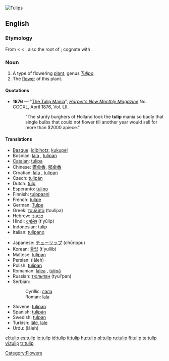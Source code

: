 [[Image:Tulip - floriade canberra.jpg|thumb|Tulips]]
{{wikipedia}}
{{commonspar|Tulipa}}
==English==

===Etymology===
From {{L.}} {{term|tulipa|lang=la}} < {{Turk.}} {{term|tülbend|lang=tr}} < {{Pers.}} {{term|دلبند|tr=dulbend||sc=fa-Arab|lang=fa}}, also the root of {{term|turban}}; cognate with {{Mazan.}} {{term|تولیپ||tulip|sc=fa-Arab|lang=mzn}}.

===Noun===
{{en-noun}}

# A type of flowering [[plant]], genus ''[[Tulipa]]''.
# The [[flower]] of this plant.

====Quotations====
*'''1876''' —  "[[s:The Tulip Mania|The Tulip Mania]]", ''[[w:Harper's Magazine|Harper's New Monthly Magazine]]'' No. CCCXL, April 1876, Vol. LII.
*:"The sturdy burghers of Holland took the '''tulip''' mania so badly that single bulbs that could not flower till another year would sell for more than $2000 apiece."

====Translations====
{{trans-top}}
*[[Basque]]: [[idibihotz]], [[kukupel]]
*Bosnian: [[lala#Bosnian|lala]] {{f}}, [[tulipan#Bosnian|tulipan]] {{m}}
*[[Catalan]]: [[tulipa]] {{f}}
*Chinese: [[鬱金香]], [[郁金香]]
*Croatian: [[lala#Croatian|lala]] {{f}}, [[tulipan#Croatian|tulipan]] {{m}}
*Czech: [[tulipán]] {{m}}
*Dutch: [[tulp]] {{f}}
*Esperanto: [[tulipo]]
*Finnish: [[tulppaani]]
*French: [[tulipe]] {{f}}
*German: [[Tulpe]] {{f}}
*Greek: [[τουλίπα]] {{f}} (toul&iacute;pa)
*Hebrew: [[צבעוני]]
*Hindi: [[ट्यूलिप]] (t'yūlip)
*Indonesian: tulip
*Italian: [[tulipano]] {{m}}
{{trans-mid}}
*Japanese: [[チューリップ]] (chūrippu)
*Korean: [[튤립]] (t'yullib)
*Maltese: [[tulipan]]
*Persian: {{FAchar|[[لاله]]}} (lâleh)
*Polish: [[tulipan]] {{m}}
*Romanian: [[lalea]] {{f}}, [[tulipă]]
*Russian: [[тюльпан]] {{m}} (tyul'pan)
*Serbian:
*:Cyrillic: [[лала#Serbian|лала]] {{f}}
*:Roman: [[lala#Serbian|lala]] {{f}}
*Slovene: [[tulipan]] {{m}}
*Spanish: [[tulipán]] {{m}}
*Swedish: [[tulpan]]
*Turkish: [[lâle]], [[lale]]
*Urdu: {{URchar|[[لالہ]]}} (lâleh)
{{trans-bottom}}

[[Category:Flowers]]

[[el:tulip]]
[[es:tulip]]
[[io:tulip]]
[[id:tulip]]
[[it:tulip]]
[[hu:tulip]]
[[pl:tulip]]
[[ru:tulip]]
[[fi:tulip]]
[[te:tulip]]
[[vi:tulip]]
[[tr:tulip]]
